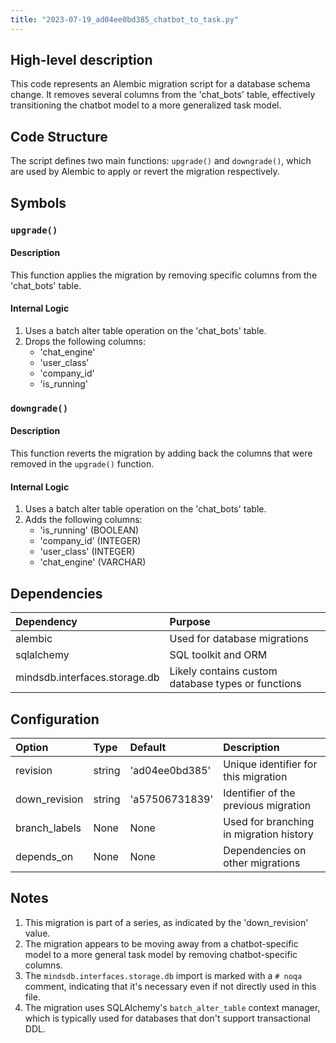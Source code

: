 ```yaml
---
title: "2023-07-19_ad04ee0bd385_chatbot_to_task.py"
---
```


## High-level description
This code represents an Alembic migration script for a database schema change. It removes several columns from the 'chat_bots' table, effectively transitioning the chatbot model to a more generalized task model.

## Code Structure
The script defines two main functions: `upgrade()` and `downgrade()`, which are used by Alembic to apply or revert the migration respectively.

## Symbols

### `upgrade()`
#### Description
This function applies the migration by removing specific columns from the 'chat_bots' table.

#### Internal Logic
1. Uses a batch alter table operation on the 'chat_bots' table.
2. Drops the following columns:
   - 'chat_engine'
   - 'user_class'
   - 'company_id'
   - 'is_running'

### `downgrade()`
#### Description
This function reverts the migration by adding back the columns that were removed in the `upgrade()` function.

#### Internal Logic
1. Uses a batch alter table operation on the 'chat_bots' table.
2. Adds the following columns:
   - 'is_running' (BOOLEAN)
   - 'company_id' (INTEGER)
   - 'user_class' (INTEGER)
   - 'chat_engine' (VARCHAR)

## Dependencies
| Dependency | Purpose |
|:-----------|:--------|
| alembic | Used for database migrations |
| sqlalchemy | SQL toolkit and ORM |
| mindsdb.interfaces.storage.db | Likely contains custom database types or functions |

## Configuration
| Option | Type | Default | Description |
|:-------|:-----|:--------|:------------|
| revision | string | 'ad04ee0bd385' | Unique identifier for this migration |
| down_revision | string | 'a57506731839' | Identifier of the previous migration |
| branch_labels | None | None | Used for branching in migration history |
| depends_on | None | None | Dependencies on other migrations |

## Notes
1. This migration is part of a series, as indicated by the 'down_revision' value.
2. The migration appears to be moving away from a chatbot-specific model to a more general task model by removing chatbot-specific columns.
3. The `mindsdb.interfaces.storage.db` import is marked with a `# noqa` comment, indicating that it's necessary even if not directly used in this file.
4. The migration uses SQLAlchemy's `batch_alter_table` context manager, which is typically used for databases that don't support transactional DDL.